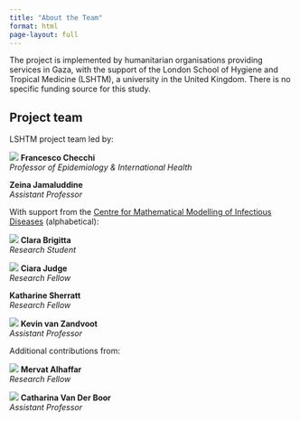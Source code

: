 ```yaml
---
title: "About the Team"
format: html
page-layout: full
---
```


The project is implemented by humanitarian organisations providing services in Gaza, with the support of the London School of Hygiene and Tropical Medicine (LSHTM), a university in the United Kingdom. There is no specific funding source for this study.

## Project team

LSHTM project team led by:

::: {.grid .team-grid}

::: {.g-col-4}
::: {.team-card}
![](https://www.lshtm.ac.uk/sites/default/files/styles/profile_full_image_elements/public/profile_image/2275.jpg?itok=YuuBTS5L){.img-fluid .team-photo}
**Francesco Checchi**  
_Professor of Epidemiology & International Health_
:::
:::

::: {.g-col-4}
::: {.team-card}
**Zeina Jamaluddine**  
_Assistant Professor_
:::
:::

:::

With support from the [Centre for Mathematical Modelling of Infectious Diseases](https://www.lshtm.ac.uk/research/centres/centre-mathematical-modelling-infectious-diseases) (alphabetical):

::: {.grid .team-grid}

::: {.g-col-4}
::: {.team-card}
![](https://www.lshtm.ac.uk/sites/default/files/styles/profile_full_image_elements/public/profile_image/5953.jpg?itok=lHm-pUor){.img-fluid .team-photo}
**Clara Brigitta**  
_Research Student_
:::
:::

::: {.g-col-4}
::: {.team-card}
![](https://www.biology.ox.ac.uk/sites/default/files/styles/listing_tile_text_displayed_image/public/biology2/images/person/ciara_judge.jpg?itok=7PRkX6Hz){.img-fluid .team-photo}
**Ciara Judge**  
_Research Fellow_
:::
:::

::: {.g-col-4}
::: {.team-card}
**Katharine Sherratt**  
_Research Fellow_
:::
:::

::: {.g-col-4}
::: {.team-card}
![](https://www.lshtm.ac.uk/sites/default/files/styles/profile_full_image_elements/public/profile_image/3165.jpg?itok=Rz8nkwbC){.img-fluid .team-photo}
**Kevin van Zandvoot**  
_Assistant Professor_
:::
:::

:::

Additional contributions from:

::: {.grid .team-grid}

::: {.g-col-4}
::: {.team-card}
![](https://www.lshtm.ac.uk/sites/default/files/styles/profile_full_image_elements/public/profile_image/4339.jpg?itok=mVvYPsN9){.img-fluid .team-photo}
**Mervat Alhaffar**  
_Research Fellow_
:::
:::

::: {.g-col-4}
::: {.team-card}
![](https://www.lshtm.ac.uk/sites/default/files/styles/profile_full_image_elements/public/profile_image/5241.jpg?itok=GdN1wQL6){.img-fluid .team-photo}
**Catharina Van Der Boor**  
_Assistant Professor_
:::
:::

:::

